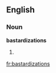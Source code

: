 ==English==

===Noun===
'''bastardizations'''

# {{plural of|[[bastardization]]}}

[[fr:bastardizations]]